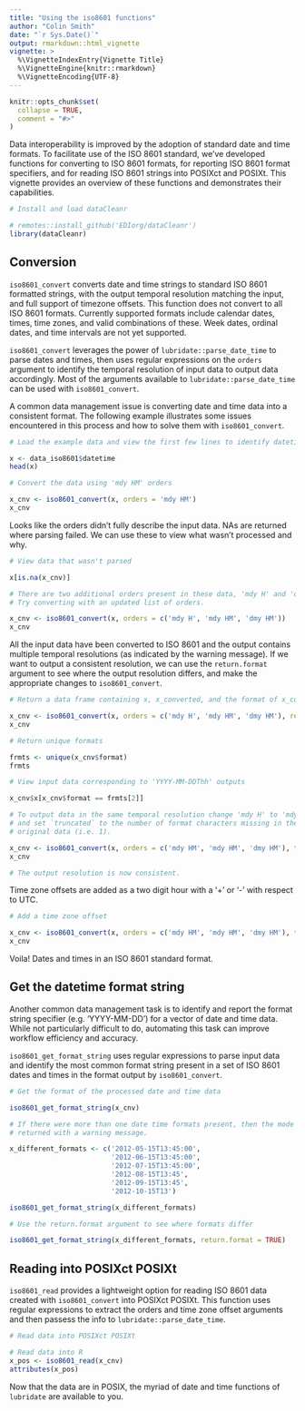 ```yaml
---
title: "Using the iso8601 functions"
author: "Colin Smith"
date: "`r Sys.Date()`"
output: rmarkdown::html_vignette
vignette: >
  %\VignetteIndexEntry{Vignette Title}
  %\VignetteEngine{knitr::rmarkdown}
  %\VignetteEncoding{UTF-8}
---
```


```r
knitr::opts_chunk$set(
  collapse = TRUE,
  comment = "#>"
)
```

Data interoperability is improved by the adoption of standard date and time formats. To facilitate use of the ISO 8601 standard, we've developed functions for converting to ISO 8601 formats, for reporting ISO 8601 format specifiers, and for reading ISO 8601 strings into POSIXct and POSIXt. This vignette provides an overview of these functions and demonstrates their capabilities.

```r
# Install and load dataCleanr

# remotes::install_github('EDIorg/dataCleanr')
library(dataCleanr)

```

## Conversion

`iso8601_convert` converts date and time strings to standard ISO 8601 formatted strings, with the output temporal resolution matching the input, and full support of timezone offsets. This function does not convert to all ISO 8601 formats. Currently supported formats include calendar dates, times, time zones, and valid combinations of these. Week dates, ordinal dates, and time intervals are not yet supported.

`iso8601_convert` leverages the power of `lubridate::parse_date_time` to parse dates and times, then uses regular expressions on the `orders` argument to identify the temporal resolution of input data to output data accordingly. Most of the arguments available to `lubridate::parse_date_time` can be used with `iso8601_convert`.

A common data management issue is converting date and time data into a consistent format. The following example illustrates some issues encountered in this process and how to solve them with `iso8601_convert`.

```r
# Load the example data and view the first few lines to identify datetime orders

x <- data_iso8601$datetime
head(x)

# Convert the data using 'mdy HM' orders

x_cnv <- iso8601_convert(x, orders = 'mdy HM')
x_cnv
```

Looks like the orders didn't fully describe the input data. NAs are returned where parsing failed. We can use these to view what wasn't processed and why.

```r
# View data that wasn't parsed

x[is.na(x_cnv)]

# There are two additional orders present in these data, 'mdy H' and 'dmy HM'.
# Try converting with an updated list of orders.

x_cnv <- iso8601_convert(x, orders = c('mdy H', 'mdy HM', 'dmy HM'))
x_cnv
```

All the input data have been converted to ISO 8601 and the output contains multiple temporal resolutions (as indicated by the warning message). If we want to output a consistent resolution, we can use the `return.format` argument to see where the output resolution differs, and make the appropriate changes to `iso8601_convert`.

```r
# Return a data frame containing x, x_converted, and the format of x_converted.

x_cnv <- iso8601_convert(x, orders = c('mdy H', 'mdy HM', 'dmy HM'), return.format = TRUE)
x_cnv

# Return unique formats

frmts <- unique(x_cnv$format)
frmts

# View input data corresponding to 'YYYY-MM-DDThh' outputs

x_cnv$x[x_cnv$format == frmts[2]]

# To output data in the same temporal resolution change 'mdy H' to 'mdy HM' 
# and set `truncated` to the number of format characters missing in the 
# original data (i.e. 1).

x_cnv <- iso8601_convert(x, orders = c('mdy HM', 'mdy HM', 'dmy HM'), truncated = 1)
x_cnv

# The output resolution is now consistent.

```

Time zone offsets are added as a two digit hour with a '+' or '-' with respect to UTC.

```r
# Add a time zone offset

x_cnv <- iso8601_convert(x, orders = c('mdy HM', 'mdy HM', 'dmy HM'), truncated = 1, tz = '-05')
x_cnv
```

Voila! Dates and times in an ISO 8601 standard format.

## Get the datetime format string

Another common data management task is to identify and report the format string specifier (e.g. 'YYYY-MM-DD') for a vector of date and time data. While not particularly difficult to do, automating this task can improve workflow efficiency and accuracy. 

`iso8601_get_format_string` uses regular expressions to parse input data and identify the most common format string present in a set of ISO 8601 dates and times in the format output by `iso8601_convert`.

```r
# Get the format of the processed date and time data

iso8601_get_format_string(x_cnv)

# If there were more than one date time formats present, then the mode is 
# returned with a warning message.

x_different_formats <- c('2012-05-15T13:45:00', 
                         '2012-06-15T13:45:00', 
                         '2012-07-15T13:45:00', 
                         '2012-08-15T13:45', 
                         '2012-09-15T13:45', 
                         '2012-10-15T13')

iso8601_get_format_string(x_different_formats)

# Use the return.format argument to see where formats differ

iso8601_get_format_string(x_different_formats, return.format = TRUE)

```

## Reading into POSIXct POSIXt

`iso8601_read` provides a lightweight option for reading ISO 8601 data created with `iso8601_convert` into POSIXct POSIXt. This function uses regular expressions to extract the orders and time zone offset arguments and then passess the info to `lubridate::parse_date_time`.

```r
# Read data into POSIXct POSIXt

# Read data into R
x_pos <- iso8601_read(x_cnv)
attributes(x_pos)
```

Now that the data are in POSIX, the myriad of date and time functions of `lubridate` are available to you.
